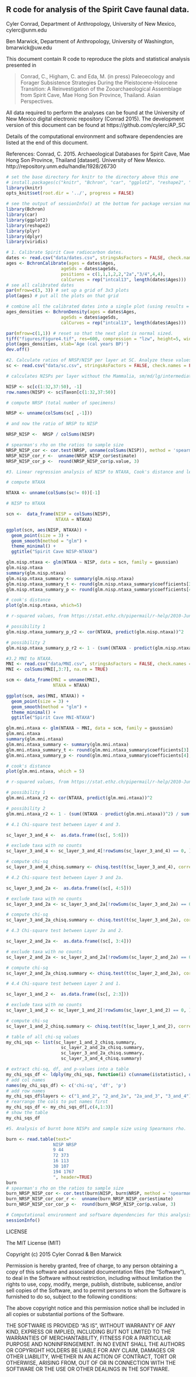 ## R code for analysis of the Spirit Cave faunal data.

Cyler Conrad, Department of Anthropology, University of New Mexico, cylerc@unm.edu

Ben Marwick, Department of Anthropology, University of Washington, bmarwick@uw.edu

This document contain R code to reproduce the plots and statistical analysis presented in 

> Conrad, C., Higham, C. and Eda, M. (in press) Paleoecology and Forager Subsistence Strategies During the Pleistocene-Holocene Transition: A Reinvestigation of the Zooarchaeological Assemblage from Spirit Cave, Mae Hong Son Province, Thailand. Asian Perspectives. 

All data required to perform the analyses can be found at the University of New Mexico digital electronic repository (Conrad 2015). The development version of this document can be found at https://github.com/cylerc/AP_SC

Details of the computational environment and software dependencies are listed at the end of this document. 

References: 
Conrad, C. 2015. Archaeological Databases for Spirit Cave, Mae Hong Son Province, Thailand  [dataset]. University of New Mexico. http://repository.unm.edu/handle/1928/26730

```r
# set the base directory for knitr to the directory above this one
# install.packages(c("knitr", "Bchron", "car", "ggplot2", "reshape2", "dplyr"))
library(knitr)
opts_knit$set(root.dir = '../', progress = FALSE)
```

```r
# see the output of sessionInfo() at the bottom for package version numbers
library(Bchron)
library(car)
library(ggplot2)
library(reshape2)
library(plyr)
library(dplyr)
library(viridis)
```

```r
# 1. Calibrate Spirit Cave radiocarbon dates. 
dates <- read.csv("data/dates.csv", stringsAsFactors = FALSE, check.names = FALSE)
ages <- BchronCalibrate(ages = dates$Ages,
                     ageSds = dates$ageSds,
                     positions = c(1,1,1,2,2,"2a","3/4",4,4),
                     calCurves = rep("intcal13", length(dates$Ages)))
# see all calibrated dates
par(mfrow=c(3, 3)) # set up a grid of 3x3 plots
plot(ages) # put all the plots on that grid
```

```r
# combine all the calibrated dates into a single plot (using results = 'hide' to hide the progress bar)
ages_densities <- BchronDensity(ages = dates$Ages,
                     ageSds = dates$ageSds,
                     calCurves = rep("intcal13", length(dates$Ages)))
```

```r
par(mfrow=c(1,1)) # reset so that the next plot is normal sized.
tiff("figures/Figure4.tif", res=600, compression = "lzw", height=5, width=5, units="in") # save as high resolution tif
plot(ages_densities, xlab='Age (cal years BP)')
dev.off()
```

```r
#2. Calculate ratios of NRSP/NISP per layer at SC. Analyze these values with Spearmans rho to see if they are driven by sample size. 
sc <- read.csv("data/sc.csv", stringsAsFactors = FALSE, check.names = FALSE)

# calculates NISPs per layer without the Mammalia, sm/md/lg/intermediate, Vertebrate sm/md, indeterminate and Indeterminate values, and column totals.

NISP <- sc[c(1:32,37:50), -1]
row.names(NISP) <- sc$Taxon[c(1:32,37:50)]

# compute NRSP (total number of specimens)

NRSP <- unname(colSums(sc[ ,-1]))

# and now the ratio of NRSP to NISP

NRSP_NISP <-  NRSP / colSums(NISP) 

# spearman's rho on the ratios to sample size
NRSP_NISP_cor <- cor.test(NRSP, unname(colSums(NISP)), method = 'spearman')
NRSP_NISP_cor_r <-  unname(NRSP_NISP_cor$estimate)
NRSP_NISP_cor_p <-  round(NRSP_NISP_cor$p.value, 3)
```

```r
#3. Linear regression analysis of NISP to NTAXA, Cook's distance and leverage analysis of these values and Spearmans rho test with sample size.

# compute NTAXA

NTAXA <- unname(colSums(sc!= 0))[-1]

# NISP to NTAXA

scn <-  data_frame(NISP = colSums(NISP),
                   NTAXA = NTAXA)

ggplot(scn, aes(NISP, NTAXA)) +
  geom_point(size = 3) +
  geom_smooth(method = "glm") +
  theme_minimal() +
  ggtitle("Spirit Cave NISP-NTAXA")

glm.nisp.ntaxa <- glm(NTAXA ~ NISP, data = scn, family = gaussian)
glm.nisp.ntaxa
summary(glm.nisp.ntaxa)
glm.nisp.ntaxa_summary <- summary(glm.nisp.ntaxa)
glm.nisp.ntaxa_summary_t <- round(glm.nisp.ntaxa_summary$coefficients[3], 3)
glm.nisp.ntaxa_summary_p <- round(glm.nisp.ntaxa_summary$coefficients[4], 3)

# cook's distance
plot(glm.nisp.ntaxa, which=5) 

# r-squared values, from https://stat.ethz.ch/pipermail/r-help/2010-June/243113.html

# possibility 1
glm.nisp.ntaxa_summary_p_r2 <- cor(NTAXA, predict(glm.nisp.ntaxa))^2

# possibility 2
glm.nisp.ntaxa_summary_p_r2 <- 1 - (sum((NTAXA - predict(glm.nisp.ntaxa))^2) / sum((NTAXA - mean(NTAXA))^2))
```

```r
#3.2 MNI to NTAXA.
MNI <- read.csv("data/MNI.csv", stringsAsFactors = FALSE, check.names = FALSE)
MNI <- colSums(MNI[,3:7], na.rm = TRUE)

scm <- data_frame(MNI = unname(MNI), 
                  NTAXA = NTAXA)

ggplot(scm, aes(MNI, NTAXA)) +
  geom_point(size = 3) +
  geom_smooth(method = "glm") +
  theme_minimal() +
  ggtitle("Spirit Cave MNI-NTAXA")

glm.mni.ntaxa <- glm(NTAXA ~ MNI, data = scm, family = gaussian)
glm.mni.ntaxa
summary(glm.mni.ntaxa)
glm.mni.ntaxa_summary <- summary(glm.mni.ntaxa)
glm.mni.ntaxa_summary_t <- round(glm.mni.ntaxa_summary$coefficients[3], 3)
glm.mni.ntaxa_summary_p <- round(glm.mni.ntaxa_summary$coefficients[4], 3)

# cook's distance
plot(glm.mni.ntaxa, which = 5)

# r-squared values, from https://stat.ethz.ch/pipermail/r-help/2010-June/243113.html

# possibility 1
glm.mni.ntaxa_r2 <- cor(NTAXA, predict(glm.mni.ntaxa))^2

# possibility 2
glm.mni.ntaxa_r2 <- 1 - (sum((NTAXA - predict(glm.mni.ntaxa))^2) / sum((NTAXA - mean(NTAXA))^2))
```

```r
# 4.1 Chi-square test between Layer 4 and 3.

sc_layer_3_and_4 <-  as.data.frame((sc[, 5:6]))

# exclude taxa with no counts
sc_layer_3_and_4 <- sc_layer_3_and_4[!rowSums(sc_layer_3_and_4) == 0, ]

# compute chi-sq
sc_layer_3_and_4_chisq.summary <- chisq.test(t(sc_layer_3_and_4), correct = FALSE)

# 4.2 Chi-square test between Layer 3 and 2a.

sc_layer_3_and_2a <-  as.data.frame((sc[, 4:5]))

# exclude taxa with no counts
sc_layer_3_and_2a <- sc_layer_3_and_2a[!rowSums(sc_layer_3_and_2a) == 0, ]

# compute chi-sq
sc_layer_3_and_2a_chisq.summary <- chisq.test(t(sc_layer_3_and_2a), correct = FALSE)

# 4.3 Chi-square test between Layer 2a and 2.

sc_layer_2_and_2a <-  as.data.frame((sc[, 3:4]))

# exclude taxa with no counts
sc_layer_2_and_2a <- sc_layer_2_and_2a[!rowSums(sc_layer_2_and_2a) == 0, ]

# compute chi-sq
sc_layer_2_and_2a_chisq.summary <- chisq.test(t(sc_layer_2_and_2a), correct = FALSE)

# 4.4 Chi-square test between Layer 2 and 1.

sc_layer_1_and_2 <-  as.data.frame((sc[, 2:3]))

# exclude taxa with no counts
sc_layer_1_and_2 <- sc_layer_1_and_2[!rowSums(sc_layer_1_and_2) == 0, ]

# compute chi-sq
sc_layer_1_and_2_chisq.summary <- chisq.test(t(sc_layer_1_and_2), correct = FALSE)
```

```r

# table of all chi-sq values
my_chi_sqs <- list(sc_layer_1_and_2_chisq.summary,  
                     sc_layer_2_and_2a_chisq.summary, 
                     sc_layer_3_and_2a_chisq.summary,
                     sc_layer_3_and_4_chisq.summary)

# extract chi-sq, df, and p-values into a table
my_chi_sqs_df <- ldply(my_chi_sqs, function(i) c(unname(i$statistic), unname(i$parameter),  i$p.value))
# add col names
names(my_chi_sqs_df) <- c('chi-sq', 'df', 'p')
# add row names
my_chi_sqs_df$layers <- c("1_and_2", "2_and_2a", "2a_and_3", "3_and_4")
# rearrange the cols to put names first
my_chi_sqs_df <- my_chi_sqs_df[,c(4,1:3)]
# show the table
my_chi_sqs_df
```

```r
#5. Analysis of burnt bone NISPs and sample size using Spearmans rho.

burn <- read.table(text="
                  NISP NRSP
                  9 44     
                  72 373
                  16 113
                  30 107
                  194 1767
                  ", header=TRUE)
burn
# spearman's rho on the ratios to sample size
burn_NRSP_NISP_cor <- cor.test(burn$NISP, burn$NRSP, method = 'spearman')
burn_NRSP_NISP_cor_cor_r <-  unname(burn_NRSP_NISP_cor$estimate)
burn_NRSP_NISP_cor_cor_p <-  round(burn_NRSP_NISP_cor$p.value, 3)
```

```r
# Computational environment and software dependencies for this analysis.
sessionInfo()
```

LICENSE
 
The MIT License (MIT)

Copyright (c) 2015 Cyler Conrad & Ben Marwick

Permission is hereby granted, free of charge, to any person obtaining a copy
of this software and associated documentation files (the "Software"), to deal
in the Software without restriction, including without limitation the rights
to use, copy, modify, merge, publish, distribute, sublicense, and/or sell
copies of the Software, and to permit persons to whom the Software is
furnished to do so, subject to the following conditions:

The above copyright notice and this permission notice shall be included in
all copies or substantial portions of the Software.

THE SOFTWARE IS PROVIDED "AS IS", WITHOUT WARRANTY OF ANY KIND, EXPRESS OR
IMPLIED, INCLUDING BUT NOT LIMITED TO THE WARRANTIES OF MERCHANTABILITY,
FITNESS FOR A PARTICULAR PURPOSE AND NONINFRINGEMENT. IN NO EVENT SHALL THE
AUTHORS OR COPYRIGHT HOLDERS BE LIABLE FOR ANY CLAIM, DAMAGES OR OTHER
LIABILITY, WHETHER IN AN ACTION OF CONTRACT, TORT OR OTHERWISE, ARISING FROM,
OUT OF OR IN CONNECTION WITH THE SOFTWARE OR THE USE OR OTHER DEALINGS IN
THE SOFTWARE.
